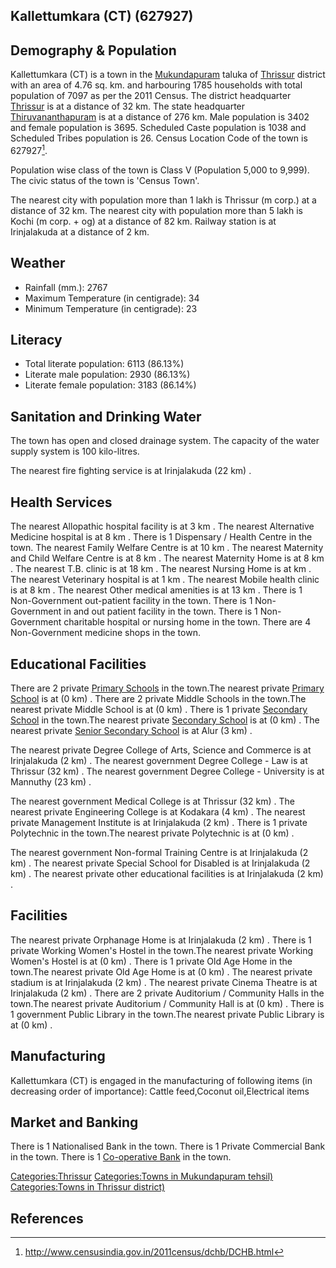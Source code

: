 {{Infobox settlement
| name=Kallettumkara (CT)
| native_name=
| native_name_lang=
| other_name=
| nickname=
| settlement_type=Town
| image_skyline=
| image_alt=
| image_caption=
| pushpin_map=India Kerala
| pushpin_label_position=right
| pushpin_map_alt=
| pushpin_map_caption=Location in Kerala, India
| latd=
| latm=
| lats=
| latNS=
| longd=
| longm=
| longs=
| longEW=
| coordinates_display=inline,title
| subdivision_type=Country
| subdivision_name={{flag|India}}
| subdivision_type1=[[States and territories of India|State]]
| subdivision_name1=Kerala 
| subdivision_type2=[[List of districts of India|District]]
| subdivision_name2=Thrissur
| subdivision_type3=Tahsil
| subdivision_name3=Mukundapuram
| website=
| established_title=<!-- Established -->
| established_date=
| founder=
| named_for=
| government_type=
| governing_body=
| unit_pref=Metric
| area_footnotes=
| area_rank=
| area_total_km2=4.76
| elevation_footnotes=
| elevation_m=
| population_total=7097
| population_as_of=2011
| population_rank=
| population_density_km2=1490
| population_demonym=
| population_footnotes=
| demographics_type1=Languages=
| demographics1_title1=Official=
| demographics1_info1=[[Malayalam language|Malayalam]]
| timezone1=[[Indian Standard Time|IST]]
| utc_offset1==+5:30
| postal_code_type=[[Postal Index Number|PIN]]
| postal_code=
| area_code_type=Telephone code
| area_code=
| registration_plate=
| blank1_name_sec1=Nearest city
| blank1_info_sec1=[[Thrissur (m corp.)]]
| blank2_name_sec1=[[Human sex ratio|Sex ratio]]
| blank2_info_sec1=1086
| blank3_name_sec1=Literacy
| blank3_info_sec1=86.13%
| blank1_name_sec2=[[2011 Census of India|2011 census]] code
| blank1_info_sec2=627927
| footnotes=
}}

== Kallettumkara (CT) (627927) ==

== Demography & Population ==

Kallettumkara (CT) is a town in the [[Mukundapuram]] taluka of [[Thrissur]] district with an area of 4.76 sq. km. and harbouring 1785 households with total population of 7097 as per the 2011 Census. The district headquarter [[Thrissur]] is at a distance of 32 km. The state headquarter [[Thiruvananthapuram]] is at a distance of 276 km. Male population is 3402 and female population is 3695. Scheduled Caste population is 1038 and Scheduled Tribes population is 26. Census Location Code of the town is 627927<ref>http://www.censusindia.gov.in/2011census/dchb/DCHB.html</ref>.

Population wise class of the town is Class V (Population 5,000 to 9,999).
The civic status of the town is 'Census Town'.

The nearest city with population more than 1 lakh is Thrissur (m corp.) at a distance of 32 km. The nearest city with population more than 5 lakh is Kochi (m corp. + og)  at a distance of 82 km. Railway station is at Irinjalakuda at a distance of 2 km.


== Weather ==  
* Rainfall (mm.): 2767 
* Maximum Temperature (in centigrade): 34
* Minimum Temperature (in centigrade): 23


== Literacy ==  
* Total literate population: 6113 (86.13%)
* Literate male population: 2930 (86.13%)
* Literate female population: 3183 (86.14%)


== Sanitation and Drinking Water ==  
The town has open and closed drainage system.
The capacity of the water supply system is 100 kilo-litres.

The nearest fire fighting service is at Irinjalakuda (22 km) .


== Health Services ==
The nearest Allopathic hospital facility is at 3 km .
The nearest Alternative Medicine hospital is at 8 km .
There is 1 Dispensary / Health Centre in the town.
The nearest Family Welfare Centre is at 10 km .
The nearest Maternity and Child Welfare Centre is at 8 km .
The nearest Maternity Home is at 8 km .
The nearest T.B. clinic is at 18 km .
The nearest Nursing Home is at  km .
The nearest Veterinary hospital is at 1 km .
The nearest Mobile health clinic is at 8 km .
The nearest Other medical amenities is at 13 km .
There is 1 Non-Government out-patient facility in the town.
There is 1 Non-Government in and out patient facility in the town.
There is 1 Non-Government charitable hospital or nursing home in the town.
There are 4 Non-Government medicine shops in the town.


== Educational Facilities ==
There are 2 private [[Primary School]]s in the town.The nearest private [[Primary School]] is at  (0 km) .
There are 2 private Middle Schools in the town.The nearest private Middle School is at  (0 km) .
There is 1 private [[Secondary School]] in the town.The nearest private [[Secondary School]] is at  (0 km) .
The nearest private [[Senior Secondary School]] is at Alur (3 km) .
 
 
 
 
 
The nearest private Degree College of Arts, Science and Commerce is at Irinjalakuda (2 km) .
The nearest government Degree College - Law is at Thrissur (32 km) .
The nearest government Degree College - University is at Mannuthy (23 km) .
 
The nearest government Medical College is at Thrissur (32 km) .
The nearest private Engineering College is at Kodakara (4 km) .
The nearest private Management Institute is at Irinjalakuda (2 km) .
There is 1 private Polytechnic in the town.The nearest private Polytechnic is at  (0 km) .
 
The nearest government Non-formal Training Centre is at Irinjalakuda (2 km) .
The nearest private Special School for Disabled is at Irinjalakuda (2 km) .
The nearest private other educational facilities is at Irinjalakuda (2 km) .


== Facilities ==
The nearest private Orphanage Home is at Irinjalakuda (2 km) .
There is 1 private Working Women's Hostel in the town.The nearest private Working Women's Hostel is at  (0 km) .
There is 1 private Old Age Home in the town.The nearest private Old Age Home is at  (0 km) .
The nearest private stadium is at Irinjalakuda (2 km) .
The nearest private Cinema Theatre is at Irinjalakuda (2 km) .
There are 2 private Auditorium / Community Halls in the town.The nearest private Auditorium / Community Hall is at  (0 km) .
There is 1 government Public Library in the town.The nearest private Public Library is at  (0 km) .


== Manufacturing ==
Kallettumkara (CT) is engaged in the manufacturing of following items (in decreasing order of importance): Cattle feed,Coconut oil,Electrical items


== Market and Banking ==
There is 1 Nationalised Bank in the town.
There is 1 Private Commercial Bank in the town.
There is 1 [[Co-operative Bank]] in the town.




[[Categories:Thrissur]]
[[Categories:Towns in Mukundapuram tehsil)]]
[[Categories:Towns in Thrissur district)]]


== References ==
{{Reflist}}


